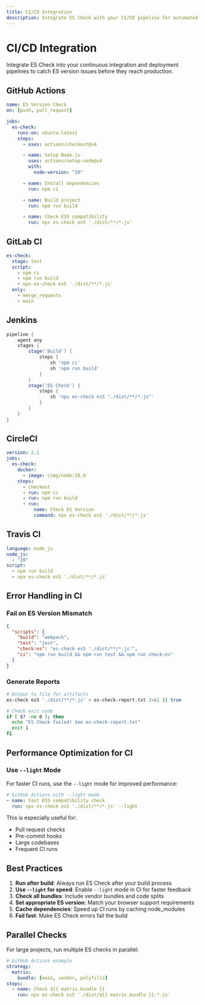 ```yaml
---
title: CI/CD Integration
description: Integrate ES Check with your CI/CD pipeline for automated ES version checking
---
```


# CI/CD Integration

Integrate ES Check into your continuous integration and deployment pipelines to catch ES version issues before they reach production.

## GitHub Actions

```yaml
name: ES Version Check
on: [push, pull_request]

jobs:
  es-check:
    runs-on: ubuntu-latest
    steps:
      - uses: actions/checkout@v4

      - name: Setup Node.js
        uses: actions/setup-node@v4
        with:
          node-version: "20"

      - name: Install dependencies
        run: npm ci

      - name: Build project
        run: npm run build

      - name: Check ES5 compatibility
        run: npx es-check es5 './dist/**/*.js'
```

## GitLab CI

```yaml
es-check:
  stage: test
  script:
    - npm ci
    - npm run build
    - npx es-check es5 './dist/**/*.js'
  only:
    - merge_requests
    - main
```

## Jenkins

```groovy
pipeline {
    agent any
    stages {
        stage('Build') {
            steps {
                sh 'npm ci'
                sh 'npm run build'
            }
        }
        stage('ES Check') {
            steps {
                sh 'npx es-check es5 "./dist/**/*.js"'
            }
        }
    }
}
```

## CircleCI

```yaml
version: 2.1
jobs:
  es-check:
    docker:
      - image: cimg/node:20.0
    steps:
      - checkout
      - run: npm ci
      - run: npm run build
      - run:
          name: Check ES Version
          command: npx es-check es5 './dist/**/*.js'
```

## Travis CI

```yaml
language: node_js
node_js:
  - "20"
script:
  - npm run build
  - npx es-check es5 './dist/**/*.js'
```

## Error Handling in CI

### Fail on ES Version Mismatch

```json
{
  "scripts": {
    "build": "webpack",
    "test": "jest",
    "check:es": "es-check es5 './dist/**/*.js'",
    "ci": "npm run build && npm run test && npm run check:es"
  }
}
```

### Generate Reports

```bash
# Output to file for artifacts
es-check es5 './dist/**/*.js' > es-check-report.txt 2>&1 || true

# Check exit code
if [ $? -ne 0 ]; then
  echo "ES Check failed! See es-check-report.txt"
  exit 1
fi
```

## Performance Optimization for CI

### Use `--light` Mode

For faster CI runs, use the `--light` mode for improved performance:

```yaml
# GitHub Actions with --light mode
- name: Fast ES5 compatibility check
  run: npx es-check es5 './dist/**/*.js' --light
```

This is especially useful for:

- Pull request checks
- Pre-commit hooks
- Large codebases
- Frequent CI runs

## Best Practices

1. **Run after build**: Always run ES Check after your build process
2. **Use `--light` for speed**: Enable `--light` mode in CI for faster feedback
3. **Check all bundles**: Include vendor bundles and code splits
4. **Set appropriate ES version**: Match your browser support requirements
5. **Cache dependencies**: Speed up CI runs by caching node_modules
6. **Fail fast**: Make ES Check errors fail the build

## Parallel Checks

For large projects, run multiple ES checks in parallel:

```yaml
# GitHub Actions example
strategy:
  matrix:
    bundle: [main, vendor, polyfills]
steps:
  - name: Check ${{ matrix.bundle }}
    run: npx es-check es5 './dist/${{ matrix.bundle }}.*.js'
```
